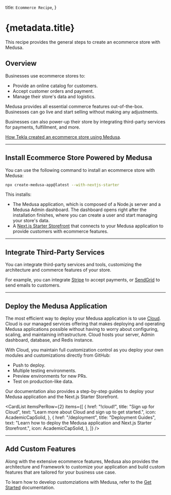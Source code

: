 
  title: `Ecommerce Recipe`,
}

# {metadata.title}

This recipe provides the general steps to create an ecommerce store with Medusa.

## Overview

Businesses use ecommerce stores to:

- Provide an online catalog for customers.
- Accept customer orders and payment.
- Manage their store's data and logistics.

Medusa provides all essential commerce features out-of-the-box. Businesses can go live and start selling without making any adjustments.

Businesses can also power-up their store by integrating third-party services for payments, fulfillment, and more.

<Note title="Related use-case">

[How Tekla created an ecommerce store using Medusa](https://medusajs.com/blog/tekla/).

</Note>

---

## Install Ecommerce Store Powered by Medusa

You can use the following command to install an ecommerce store with Medusa:

```bash
npx create-medusa-app@latest --with-nextjs-starter
```

This installs:

- The Medusa application, which is composed of a Node.js server and a Medusa Admin dashboard. The dashboard opens right after the installation finishes, where you can create a user and start managing your store's data.
- A [Next.js Starter Storefront](../../nextjs-starter/page.mdx) that connects to your Medusa application to provide customers with ecommerce features.

---

## Integrate Third-Party Services

You can integrate third-party services and tools, customizing the architecture and commerce features of your store.

For example, you can integrate [Stripe](../../commerce-modules/payment/payment-provider/stripe/page.mdx) to accept payments, or [SendGrid](../../infrastructure-modules/notification/sendgrid/page.mdx) to send emails to customers.

<Card
  href="/integrations"
  title="Integrations"
  text="Check out available integrations for your Medusa application."
  icon={PuzzleSolid}
/>

---

## Deploy the Medusa Application

The most efficient way to deploy your Medusa application is to use [Cloud](!cloud!). Cloud is our managed services offering that makes deploying and operating Medusa applications possible without having to worry about configuring, scaling, and maintaining infrastructure. Cloud hosts your server, Admin dashboard, database, and Redis instance.

With Cloud, you maintain full customization control as you deploy your own modules and customizations directly from GitHub:

- Push to deploy.
- Multiple testing environments.
- Preview environments for new PRs.
- Test on production-like data.

Our documentation also provides a step-by-step guides to deploy your Medusa application and the Next.js Starter Storefront.

<CardList itemsPerRow={2} items={[
  {
    href: "!cloud!",
    title: "Sign up for Cloud",
    text: "Learn more about Cloud and sign up to get started.",
    icon: AcademicCapSolid,
  },
  {
    href: "/deployment",
    title: "Deployment Guides",
    text: "Learn how to deploy the Medusa application and Next.js Starter Storefront.",
    icon: AcademicCapSolid,
  },
]} />

---

## Add Custom Features

Along with the extensive ecommerce features, Medusa also provides the architecture and Framework to customize your application and build custom features that are tailored for your business use case.

To learn how to develop customziations with Medusa, refer to the [Get Started](!docs!/learn) documentation.
